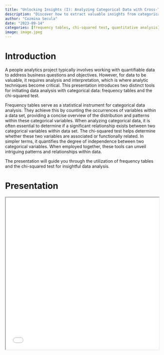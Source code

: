 ```yaml
---
title: "Unlocking Insights (I): Analyzing Categorical Data with Cross-Tab and Chi-Squared Test"
description: "Discover how to extract valuable insights from categorical data using frequency tables and the chi-squared test, with a case study on gender representation in senior roles."
author: "Cozmina Secula"
date: "2023-09-14"
categories: [frequency tables, chi-squared test, quantitative analysis]
image: image.jpeg
---
```


# Introduction

A people analytics project typically involves working with quantifiable data to address business questions and objectives. However, for data to be valuable, it requires analysis and interpretation, which is where analytic techniques become critical. This presentation introduces two distinct tools for initiating data analysis with categorical data: frequency tables and the chi-squared test.

Frequency tables serve as a statistical instrument for categorical data analysis. They achieve this by counting the occurrences of variables within a data set, providing a concise overview of the distribution and patterns within these categorical variables. When analyzing categorical data, it is often essential to determine if a significant relationship exists between two categorical variables within data set. The chi-squared test helps determine whether these two variables are associated or functionally related. In simpler terms, it quantifies the degree of independence between two categorical variables. When employed together, these tools can unveil intriguing patterns and relationships within data.

The presentation will guide you through the utilization of frequency tables and the chi-squared test for insightful data analysis.

# Presentation

<iframe src="slides.html" width="100%" height="500px" border="0">

</iframe>
